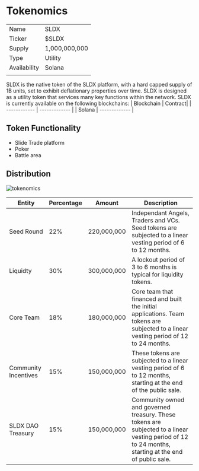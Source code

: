 

<HeroPattern />

# Tokenomics

|              |               |
| ------------ | ------------- |
| Name         | SLDX          |
| Ticker       | $SLDX         |
| Supply       | 1,000,000,000 |
| Type         | Utility       |
| Availability | Solana        |
|              |               |

SLDX is the native token of the SLDX platform, with a hard capped supply of 1B units, set to exhibit deflationary properties over time. SLDX is designed as a utility token that services many key functions within the network. SLDX is currently available on the following blockchains:
| Blockchain | Contract|
| ------------ | ------------- |
| Solana | ------------- |

## Token Functionality

- Slide Trade platform
- Poker
- Battle area

## Distribution

![tokenomics](/images/tokenomics.png)

| Entity               | Percentage | Amount      | Description                                                                                                                                          |
| -------------------- | ---------- | ----------- | ---------------------------------------------------------------------------------------------------------------------------------------------------- |
| Seed Round           | 22%        | 220,000,000 | Independant Angels, Traders and VCs. Seed tokens are subjected to a linear vesting period of 6 to 12 months.                                         |
| Liquidty             | 30%        | 300,000,000 | A lockout period of 3 to 6 months is typical for liquidity tokens.                                                                                   |
| Core Team            | 18%        | 180,000,000 | Core team that financed and built the initial applications. Team tokens are subjected to a linear vesting period of 12 to 24 months.                 |
| Community Incentives | 15%        | 150,000,000 | These tokens are subjected to a linear vesting period of 6 to 12 months, starting at the end of the public sale.                                     |
| SLDX DAO Treasury    | 15%        | 150,000,000 | Community owned and governed treasury. These tokens are subjected to a linear vesting period of 12 to 24 months, starting at the end of public sale. |
